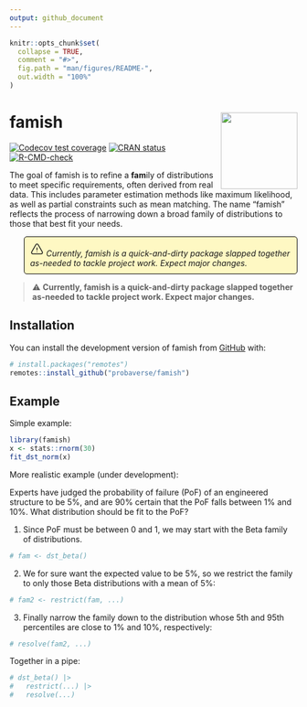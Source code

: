 ```yaml
---
output: github_document
---
```


<!-- README.md is generated from README.Rmd. Please edit that file -->

```r
knitr::opts_chunk$set(
  collapse = TRUE,
  comment = "#>",
  fig.path = "man/figures/README-",
  out.width = "100%"
)
```

# famish <img src="man/figures/logo.png" align="right" height="134" alt="" />

<!-- badges: start -->
[![Codecov test coverage](https://codecov.io/gh/probaverse/famish/branch/main/graph/badge.svg)](https://app.codecov.io/gh/probaverse/famish?branch=main)
[![CRAN status](https://www.r-pkg.org/badges/version/famish)](https://CRAN.R-project.org/package=famish)
[![R-CMD-check](https://github.com/probaverse/famish/actions/workflows/R-CMD-check.yaml/badge.svg)](https://github.com/probaverse/famish/actions/workflows/R-CMD-check.yaml)
<!-- badges: end -->

<style>
p.comment {
background-color: #FEF8C3;
padding: 10px;
border: 1px solid black;
margin-left: 25px;
border-radius: 5px;
font-style: italic;
}

</style>

The goal of famish is to refine a **fam**ily of distributions to meet specific requirements, often derived from real data. This includes parameter estimation methods like maximum likelihood, as well as partial constraints such as mean matching. The name "famish" reflects the process of narrowing down a broad family of distributions to those that best fit your needs.

<p class="comment">
	<svg height="24" xmlns="http://www.w3.org/2000/svg" viewBox="0 0 24 24">
		<path fill="none" stroke="currentColor" stroke-linecap="round" stroke-linejoin="round" stroke-width="1.5" d="M12 9v3.75m-9.303 3.376c-.866 1.5.217 3.374 1.948 3.374h14.71c1.73 0 2.813-1.874 1.948-3.374L13.949 3.378c-.866-1.5-3.032-1.5-3.898 0zM12 15.75h.007v.008H12z"/>
	</svg>
	Currently, famish is a quick-and-dirty package slapped together as-needed to tackle project work. Expect major changes.
</p>


> ⚠️ **Currently, famish is a quick-and-dirty package slapped together as-needed to tackle project work. Expect major changes.**


## Installation

You can install the development version of famish from [GitHub](https://github.com/) with:

``` r
# install.packages("remotes")
remotes::install_github("probaverse/famish")
```

## Example

Simple example:

```r
library(famish)
x <- stats::rnorm(30)
fit_dst_norm(x)
```

More realistic example (under development):

Experts have judged the probability of failure (PoF) of an engineered structure to be 5%, and are 90% certain that the PoF falls between 1% and 10%. What distribution should be fit to the PoF?

1. Since PoF must be between 0 and 1, we may start with the Beta family of distributions.

```r
# fam <- dst_beta()
```

2. We for sure want the expected value to be 5%, so we restrict the family to only those Beta distributions with a mean of 5%:

```r
# fam2 <- restrict(fam, ...)
```

3. Finally narrow the family down to the distribution whose 5th and 95th percentiles are close to 1% and 10%, respectively:

```r
# resolve(fam2, ...)
```

Together in a pipe:

```r
# dst_beta() |> 
#   restrict(...) |>
#   resolve(...)
```

